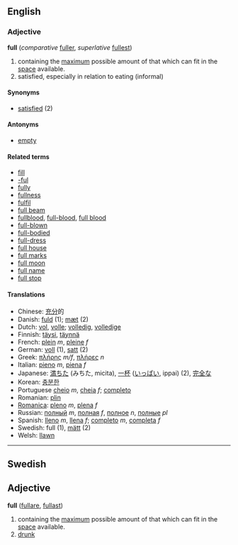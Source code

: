 ==English==
=== Adjective ===
'''full''' (''comparative'' [[fuller]], ''superlative'' [[fullest]])

#containing the [[maximum]] possible amount of that which can fit in the [[space]] available.
#satisfied, especially in relation to eating (informal)

==== Synonyms ====
*[[satisfied]] (2)

==== Antonyms ====
*[[empty]]

====Related terms====
*[[fill]]
*[[-ful]]
*[[fully]]
*[[fullness]]
*[[fulfil]]<!-- how related? -->
*[[full beam]]
*[[fullblood]], [[full-blood]], [[full blood]]
*[[full-blown]]
*[[full-bodied]]
*[[full-dress]]
*[[full house]]
*[[full marks]]
*[[full moon]]
*[[full name]]
*[[full stop]]

==== Translations ====
*Chinese: [[充分]]的
*Danish: [[fuld]] (1); [[mæt]] (2)
*Dutch: [[vol]], [[volle]]; [[volledig]], [[volledige]]
*Finnish: [[täysi]], [[täynnä]]
*French: [[plein]] ''m'', [[pleine]] ''f''
*German: [[voll]] (1), [[satt]] (2)
*Greek: [[πλήρης]] ''m/f'', [[πλήρες]] ''n''
*Italian: [[pieno]] ''m'', [[piena]] ''f''
*Japanese: [[満ちた]] (みちた, micita), [[一杯]] ([[いっぱい]], ippai) (2), [[完全]]な
*Korean: [[충분한]]
*Portuguese [[cheio]] ''m'', [[cheia]] ''f''; [[completo]]
*Romanian: [[plin]]
*[[Romanica]]: [[pleno]] ''m'', [[plena]] ''f''
*Russian: [[полный]] ''m'', [[полная]] ''f'', [[полное]] ''n'', [[полные]] ''pl''
*Spanish: [[lleno]] ''m'', [[llena]] ''f''; [[completo]] ''m'', [[completa]] ''f''
*Swedish: full (1), [[mätt]] (2)
*Welsh: [[llawn]]

----

==Swedish==
==Adjective==
'''full''' ([[fullare]], [[fullast]])

#containing the [[maximum]] possible amount of that which can fit in the [[space]] available.
#[[drunk]]